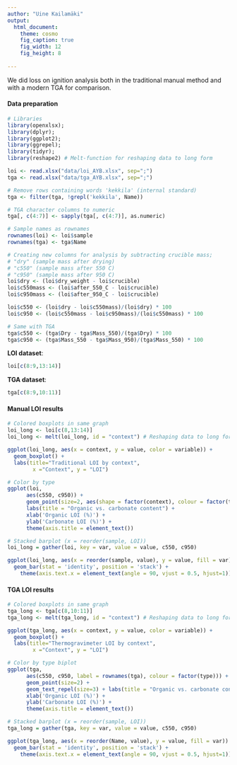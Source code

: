 ```yaml
---
author: "Uine Kailamäki"
output:
  html_document:
    theme: cosmo
    fig_caption: true
    fig_width: 12
    fig_height: 8 
  
---
```


We did loss on ignition analysis both in the traditional manual method and with a modern TGA for comparison.

#### Data preparation

```r
# Libraries
library(openxlsx); 
library(dplyr); 
library(ggplot2); 
library(ggrepel);
library(tidyr); 
library(reshape2) # Melt-function for reshaping data to long form

loi <- read.xlsx("data/loi_AYB.xlsx", sep=";")
tga <- read.xlsx("data/tga_AYB.xlsx", sep=";")

# Remove rows containing words 'kekkila' (internal standard)
tga <- filter(tga, !grepl('kekkila', Name))

# TGA character columns to numeric
tga[, c(4:7)] <- sapply(tga[, c(4:7)], as.numeric)

# Sample names as rownames
rownames(loi) <- loi$sample
rownames(tga) <- tga$Name

# Creating new columns for analysis by subtracting crucible mass;
# "dry" (sample mass after drying)
# "c550" (sample mass after 550 C)
# "c950" (sample mass after 950 C)
loi$dry <- (loi$dry_weight - loi$crucible)
loi$c550mass <- (loi$after_550_C - loi$crucible)
loi$c950mass <- (loi$after_950_C - loi$crucible)

loi$c550 <- (loi$dry - loi$c550mass)/(loi$dry) * 100
loi$c950 <- (loi$c550mass - loi$c950mass)/(loi$c550mass) * 100

# Same with TGA
tga$c550 <- (tga$Dry - tga$Mass_550)/(tga$Dry) * 100
tga$c950 <- (tga$Mass_550 - tga$Mass_950)/(tga$Mass_550) * 100

```

**LOI dataset**: \

```r
loi[c(8:9,13:14)]
```

**TGA dataset**: \

```r
tga[c(8:9,10:11)]
```

#### Manual LOI results

```r
# Colored boxplots in same graph
loi_long <- loi[c(8,13:14)]
loi_long <- melt(loi_long, id = "context") # Reshaping data to long form

ggplot(loi_long, aes(x = context, y = value, color = variable)) +  
  geom_boxplot() +
  labs(title="Traditional LOI by context",
        x ="Context", y = "LOI")

# Color by type      
ggplot(loi, 
      aes(c550, c950)) +
      geom_point(size=2, aes(shape = factor(context), colour = factor(type))) +
      labs(title = "Organic vs. carbonate content") +
      xlab('Organic LOI (%)') +
      ylab('Carbonate LOI (%)') +
      theme(axis.title = element_text())

# Stacked barplot (x = reorder(sample, LOI))
loi_long = gather(loi, key = var, value = value, c550, c950)

ggplot(loi_long, aes(x = reorder(sample, value), y = value, fill = var)) +
  geom_bar(stat = 'identity', position = 'stack') + 
    theme(axis.text.x = element_text(angle = 90, vjust = 0.5, hjust=1))


```

#### TGA LOI results

```r
# Colored boxplots in same graph
tga_long <- tga[c(8,10:11)]
tga_long <- melt(tga_long, id = "context") # Reshaping data to long form

ggplot(tga_long, aes(x = context, y = value, color = variable)) +  
  geom_boxplot() +
  labs(title="Thermogravimeter LOI by context",
        x ="Context", y = "LOI")

# Color by type biplot   
ggplot(tga, 
      aes(c550, c950, label = rownames(tga), colour = factor(type))) +
      geom_point(size=2) +
      geom_text_repel(size=3) + labs(title = "Organic vs. carbonate content") +
      xlab('Organic LOI (%)') +
      ylab('Carbonate LOI (%)') +
      theme(axis.title = element_text())

# Stacked barplot (x = reorder(sample, LOI))
tga_long = gather(tga, key = var, value = value, c550, c950)

ggplot(tga_long, aes(x = reorder(Name, value), y = value, fill = var)) +
  geom_bar(stat = 'identity', position = 'stack') + 
    theme(axis.text.x = element_text(angle = 90, vjust = 0.5, hjust=1))

```


